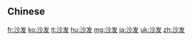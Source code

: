 {{also|沙發}}
==Chinese==
{{zh-see|沙發}}

[[fr:沙发]]
[[ko:沙发]]
[[lt:沙发]]
[[hu:沙发]]
[[mg:沙发]]
[[ja:沙发]]
[[uk:沙发]]
[[zh:沙发]]